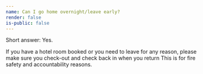 ```yaml
---
name: Can I go home overnight/leave early?
render: false
is-public: false
---
```


Short answer: Yes.

If you have a hotel room booked or you need to leave for any reason,
please make sure you check-out and check back in when you return
This is for fire safety and accountability reasons.
